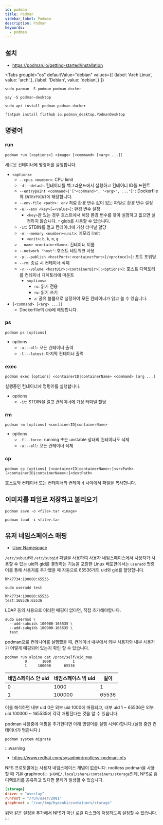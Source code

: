 ```yaml
---
id: podman
title: Podman
sidebar_label: Podman
description: Podman
keywords:
  - podman
---
```



## 설치

- https://podman.io/getting-started/installation

<Tabs
    groupId="os"
    defaultValue="debian"
    values={[
        {label: 'Arch Linux', value: 'arch',},
        {label: 'Debian', value: 'debian',}
    ]}
>

<TabItem value="arch">

```shell
sudo pacman -S podman podman-docker
```

```shell
yay -S podman-desktop
```

</TabItem>

<TabItem value="debian">

```shell
sudo apt install podman podman-docker
```

```shell
flatpak install flathub io.podman_desktop.PodmanDesktop
```

</TabItem>

</Tabs>

## 명령어

### run

```shell
podman run [<options>] <image> [<command> [<arg> ...]]
```

새로운 컨테이너에 명령어를 실행합니다.

- `<options>`
  - `--cpus <number>`: CPU limit
  - `-d|--detach`: 컨테이너를 백그라운드에서 실행하고 컨테이너 ID를 프린트
  - `--entrypoint <command>|'["<command>", "<arg>", ..."]'`: Dockerfile의 `ENTRYPOINT`에 해당합니다.
  - `--env-file <path>`: `.env` 처럼 환경 변수 값이 있는 파일로 환경 변수 설정
  - `-e|--env <key>[=<value>]`: 환경 변수 설정
    - `<key>`만 있는 경우 호스트에서 해당 환경 변수를 찾아 설정하고 없으면 설정하지 않습니다. `*` glob를 사용할 수 있습니다.
  - `-it`: STDIN를 열고 컨테이너에 가상 터미널 할당
  - `-m|--memory <number><unit>`: 메모리 limit
    - `<unit>`: `b`, `k`, `m`, `g`
  - `--name <containerName>`: 컨테이너 이름
  - `--network "host"`: 호스트 네트워크 사용
  - `-p|--publish <hostPort>:<containerPort>[/<protocol>]`: 포트 포워딩
  - `--rm`: 종료 시 컨테이너 삭제
  - `-v|--volume <hostDir>:<containerDir>[:<options>]`: 호스트 디렉토리를 컨테이너 디렉토리에 마운트
    - `<options>`
      - `ro`: 읽기 전용
      - `rw`: 읽기 쓰기
      - `z`: 공유 볼륨으로 설정하여 모든 컨테이너가 읽고 쓸 수 있습니다.
- `[<command> [<arg> ...]]`
  - Dockerfile의 `CMD`에 해당합니다.

### ps

```shell
podman ps [options]
```

- options
  - `-a|--all`: 모든 컨테이너 출력
  - `-l|--latest`: 마지막 컨테이너 출력

### exec

```shell
podman exec [options] <containerID|containerName> <command> [arg ...]
```

실행중인 컨테이너에 명령어를 실행합니다.

- options
  - `-it`: STDIN을 열고 컨테이너에 가상 터미널 할당

### rm

```shell
podman rm [options] <containerID|containerName>
```

- options
  - `-f|--force`: running 또는 unstable 상태의 컨테이너도 삭제
  - `-a|--all`: 모든 컨테이너 삭제

### cp

```shell
podman cp [options] [<containerID|containerName>:]<srcPath> [<containerID|containerName>:]<destPath>
```

호스트와 컨테이너 또는 컨테이너와 컨테이너 사이에서 파일을 복사합니다.

## 이미지를 파일로 저장하고 불러오기

```shell
podman save -o <file>.tar <image>
```

```shell
podman load -i <file>.tar
```

## 유저 네임스페이스 매핑

- [User Namespace](/docs/linux/kernel/namespace/user)

`/etc/subuid`와 `/etc/subgid` 파일을 사용하여 사용자 네임스페이스에서 사용자가 사용할 수 있는 uid와 gid를 결정하는 기능을 포함한 Linux 배포판에서는 `useradd` 명령어를 통해 사용자를 추가했을 때 자동으로 65536개의 uid와 gid를 할당합니다.

```shell title="/etc/subuid, /etc/subgid"
hhk7734:100000:65536
```

```shell
sudo useradd test
```

```shell title="/etc/subuid, /etc/subgid"
hhk7734:100000:65536
test:165536:65536
```

LDAP 등의 사용으로 이러한 매핑이 없다면, 직접 추가해야합니다.

```shell
sudo usermod \
  --add-subuids 100000-165535 \
  --add-subgids 100000-165535 \
  test
```

podman으로 컨테니어를 실행했을 때, 컨테이너 내부에서 외부 사용자와 내부 사용자가 어떻게 매핑되어 있는지 확인 할 수 있습니다.

```shell
podman run alpine cat /proc/self/uid_map
         0       1000          1
         1     100000      65536
```

| 네임스페이스 안 uid | 네임스페이스 밖 uid | 길이  |
| ------------------- | ------------------- | ----- |
| 0                   | 1000                | 1     |
| 1                   | 100000              | 65536 |

이를 해석하면 내부 uid 0은 외부 uid 1000에 매핑되고, 내부 uid 1 ~ 65536은 외부 uid 100000 ~ 165535에 각각 매핑된다는 것을 알 수 있습니다.

podman 사용중에 매핑을 추가한다면 아래 명령어를 실행 시켜야합니다.(실행 중인 컨테이너가 멈춥니다.)

```shell
podman system migrate
```

:::warning

- https://www.redhat.com/sysadmin/rootless-podman-nfs

NFS 프로토콜에는 사용자 네임스페이스 개념이 없습니다. rootless podman을 사용할 때 기본 graphroot는 `$HOME/.local/share/containers/storage`인데, NFS로 홈 디렉토리를 공유하고 있다면 문제가 발생할 수 있습니다.

```ini title="$HOME/.config/containers/storage.conf"
[storage]
driver = "overlay"
runroot = "/run/user/2081"
graphroot = "/var/tmp/hyeonki/containers/storage"
```

위와 같은 설정을 추가해서 NFS가 아닌 로컬 디스크에 저장하도록 설정할 수 있습니다.
:::
